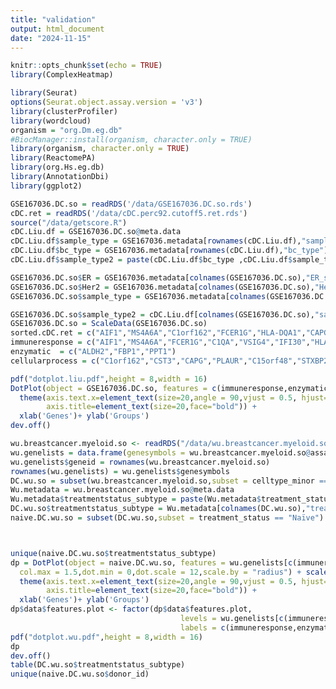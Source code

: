 ```yaml
---
title: "validation"
output: html_document
date: "2024-11-15"
---
```


```r
knitr::opts_chunk$set(echo = TRUE)
library(ComplexHeatmap)

library(Seurat)
options(Seurat.object.assay.version = 'v3')
library(clusterProfiler)
library(wordcloud)
organism = "org.Dm.eg.db"
#BiocManager::install(organism, character.only = TRUE)
library(organism, character.only = TRUE)
library(ReactomePA)
library(org.Hs.eg.db)
library(AnnotationDbi)
library(ggplot2)
```



```r
GSE167036.DC.so = readRDS('/data/GSE167036.DC.so.rds')
cDC.ret = readRDS('/data/cDC.perc92.cutoff5.ret.rds')
source("/data/getscore.R")
cDC.Liu.df = GSE167036.DC.so@meta.data
cDC.Liu.df$sample_type = GSE167036.metadata[rownames(cDC.Liu.df),"sample_type"]
cDC.Liu.df$bc_type = GSE167036.metadata[rownames(cDC.Liu.df),"bc_type"]
cDC.Liu.df$sample_type2 = paste(cDC.Liu.df$bc_type ,cDC.Liu.df$sample_type)

GSE167036.DC.so$ER = GSE167036.metadata[colnames(GSE167036.DC.so),"ER_statu"]
GSE167036.DC.so$Her2 = GSE167036.metadata[colnames(GSE167036.DC.so),"Her2_statu"]
GSE167036.DC.so$sample_type = GSE167036.metadata[colnames(GSE167036.DC.so),"sample_type"]

GSE167036.DC.so$sample_type2 = cDC.Liu.df[colnames(GSE167036.DC.so),"sample_type2"]
GSE167036.DC.so = ScaleData(GSE167036.DC.so)
sorted.cDC.ret = c("AIF1","MS4A6A","C1orf162","FCER1G","HLA-DQA1","CAPG","ALDH2","IFI30","PLAUR","C15orf48","PPT1","STXBP2","C1QA","VSIG4","HLA-DRB1","FBP1","CST3","HLA-DRB5")
immuneresponse = c("AIF1","MS4A6A","FCER1G","C1QA","VSIG4","IFI30","HLA-DQA1","HLA-DRB1","HLA-DRB5")
enzymatic  = c("ALDH2","FBP1","PPT1") 
cellularprocess = c("C1orf162","CST3","CAPG","PLAUR","C15orf48","STXBP2")

pdf("dotplot.liu.pdf",height = 8,width = 16)
DotPlot(object = GSE167036.DC.so, features = c(immuneresponse,enzymatic,cellularprocess), group.by = 'sample_type2',scale.by = "radius",dot.scale = 15) + scale_colour_distiller(palette = 'RdBu') + 
  theme(axis.text.x=element_text(size=20,angle = 90,vjust = 0.5, hjust=1),axis.text.y=element_text(size=20),
        axis.title=element_text(size=20,face="bold")) + 
  xlab('Genes')+ ylab('Groups')
dev.off()


```

```r
wu.breastcancer.myeloid.so <- readRDS("/data/wu.breastcancer.myeloid.so.rds")
wu.genelists = data.frame(genesymbols = wu.breastcancer.myeloid.so@assays[["RNA"]]@meta.features[["feature_name"]])
wu.genelists$geneid = rownames(wu.breastcancer.myeloid.so)
rownames(wu.genelists) = wu.genelists$genesymbols
DC.wu.so = subset(wu.breastcancer.myeloid.so,subset = celltype_minor == "DCs")
Wu.metadata = wu.breastcancer.myeloid.so@meta.data
Wu.metadata$treatmentstatus_subtype = paste(Wu.metadata$treatment_status,Wu.metadata$subtype_by_IHC)
DC.wu.so$treatmentstatus_subtype = Wu.metadata[colnames(DC.wu.so),"treatmentstatus_subtype"]
naive.DC.wu.so = subset(DC.wu.so,subset = treatment_status == "Naïve")



unique(naive.DC.wu.so$treatmentstatus_subtype)
dp = DotPlot(object = naive.DC.wu.so, features = wu.genelists[c(immuneresponse,enzymatic,cellularprocess),"geneid"], group.by = 'treatmentstatus_subtype',col.min = -1.5,
  col.max = 1.5,dot.min = 0,dot.scale = 12,scale.by = "radius") + scale_colour_distiller(palette = 'RdBu')+ 
  theme(axis.text.x=element_text(size=20,angle = 90,vjust = 0.5, hjust=1),axis.text.y=element_text(size=20),
        axis.title=element_text(size=20,face="bold")) + 
  xlab('Genes')+ ylab('Groups')
dp$data$features.plot <- factor(dp$data$features.plot, 
                                      levels = wu.genelists[c(immuneresponse,enzymatic,cellularprocess),"geneid"], 
                                      labels = c(immuneresponse,enzymatic,cellularprocess))
pdf("dotplot.wu.pdf",height = 8,width = 16)
dp
dev.off()
table(DC.wu.so$treatmentstatus_subtype)
unique(naive.DC.wu.so$donor_id)


```
